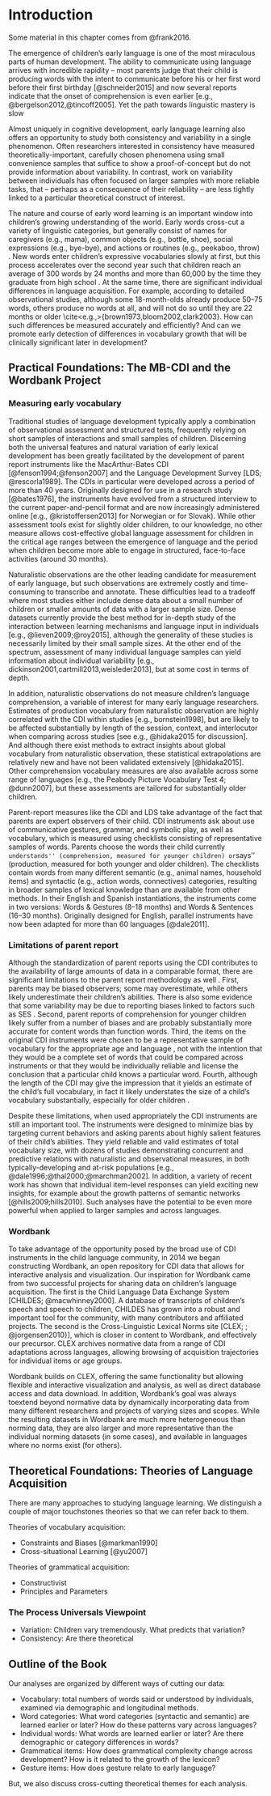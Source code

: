 
# Introduction {#intro}

Some material in this chapter comes from @frank2016.

The emergence of children's early language is one of the most miraculous parts of human development. The ability to communicate using language arrives with incredible rapidity -- most parents judge that their child is producing words with the intent to communicate before his or her first word before their first birthday [@schneider2015] and now several reports indicate that the onset of comprehension is even earlier [e.g., @bergelson2012,@tincoff2005]. Yet the path towards linguistic mastery is slow 

Almost uniquely in cognitive development, early language learning also offers an opportunity to study both consistency and variability in a single phenomenon. Often researchers interested in consistency have measured theoretically-important, carefully chosen phenomena using small convenience samples that suffice to show a proof-of-concept but do not provide information about variability. In contrast, work on variability between individuals has often focused on larger samples with more reliable tasks, that -- perhaps as a consequence of their reliability -- are less tightly linked to a particular theoretical construct of interest. 

The nature and course of early word learning is an important window into children's growing understanding of the world. Early words cross-cut a variety of linguistic categories, but generally consist of names for caregivers (e.g., mama), common objects (e.g., bottle, shoe), social expressions (e.g., bye-bye), and actions or routines (e.g., peekaboo, throw) \cite{nelson1973,tardif2008}. New words enter children's expressive vocabularies slowly at first, but this process accelerates over the second year such that children reach an average of 300 words by 24 months and more than 60,000 by the time they graduate from high school \cite{fenson2007}. At the same time, there are significant individual differences in language acquisition. For example, according to detailed observational studies, although some 18-month-olds already produce 50--75 words, others produce no words at all, and will not do so until they are 22 months or older \cite<e.g.,>{brown1973,bloom2002,clark2003}. How can such differences be measured accurately and efficiently? And can we promote early detection of differences in vocabulary growth that will be clinically significant later in development?


## Practical Foundations: The MB-CDI and the Wordbank Project

### Measuring early vocabulary

Traditional studies of language development typically apply a combination of observational assessment and structured tests, frequently relying on short samples of interactions and small samples of children. Discerning both the universal features and natural variation of early lexical development has been greatly facilitated by the development of parent report instruments like the MacArthur-Bates CDI [@fenson1994;@fenson2007] and the Language Development Survey [LDS; @rescorla1989]. The CDIs in particular were developed across a period of more than 40 years. Originally designed for use in a research study [@bates1976], the instruments have evolved from a structured interview to the current paper-and-pencil format and are now increasingly administered online [e.g., @kristoffersen2013] for Norwegian or \url{http://laboratorium.detskarec.sk} for Slovak). While other assessment tools exist for slightly older children, to our knowledge, no other measure allows cost-effective global language assessment for children in the critical age ranges between the emergence of language and the period when children become more able to engage in structured, face-to-face activities (around 30 months).

Naturalistic observations are the other leading candidate for measurement of early language, but such observations are extremely costly and time-consuming to transcribe and annotate. These difficulties lead to a tradeoff where most studies either include dense data about a small number of children or smaller amounts of data with a larger sample size. Dense datasets currently provide the best method for in-depth study of the interaction between learning mechanisms and language input in individuals [e.g., @lieven2009;@roy2015], although the generality of these studies is necessarily limited by their small sample sizes. At the other end of the spectrum, assessment of many individual language samples can yield information about individual variability [e.g., dickinson2001,cartmill2013,weisleder2013], but at some cost in terms of depth.

In addition, naturalistic observations do not measure children's language comprehension, a variable of interest for many early language researchers. Estimates of production vocabulary from naturalistic observation are highly correlated with the CDI within studies [e.g., bornstein1998], but are likely to be affected substantially by length of the session, context, and interlocutor when comparing across studies [see e.g., @hidaka2015 for discussion]. And although there exist methods to extract insights about global vocabulary from naturalistic observation, these statistical extrapolations are relatively new and have not been validated extensively [@hidaka2015]. Other comprehension vocabulary measures are also available across some range of languages [e.g., the Peabody Picture Vocabulary Test 4; @dunn2007], but these assessments are tailored for substantially older children.

Parent-report measures like the CDI and LDS take advantage of the fact that parents are expert observers of their child. CDI instruments ask about use of communicative gestures, grammar, and symbolic play, as well as vocabulary, which is measured using checklists consisting of representative samples of words. Parents choose the words their child currently ``understands'' (comprehension, measured for younger children) or ``says'' (production, measured for both younger and older children).  The checklists contain words from many different semantic (e.g., animal names, household items) and syntactic (e.g., action words, connectives) categories, resulting in broader samples of lexical knowledge than are available from other methods. In their English and Spanish instantiations, the instruments come in two versions: Words & Gestures (8--18 months) and Words & Sentences (16--30 months). Originally designed for English, parallel instruments have now been adapted for more than 60 languages [@dale2011].

### Limitations of parent report

Although the standardization of parent reports using the CDI contributes to the availability of large amounts of data in a comparable format, there are significant limitations to the parent report methodology as well \cite{tomasello1994,feldman2000}. First, parents may be biased observers; some may overestimate, while others likely underestimate their children's abilities. There is also some evidence that some variability may be due to reporting biases linked to factors such as SES \cite{feldman2000,fenson2000,feldman2005}. Second, parent reports of comprehension for younger children likely suffer from a number of biases and are probably substantially more accurate for content words than function words. Third, the items on the original CDI instruments were chosen to be a representative sample of vocabulary for the appropriate age and language \cite{fenson1994}, not with the intention that they would be a complete set of words that could be compared across instruments or that they would be individually reliable and license the conclusion that a particular child knows a particular word. Fourth, although the length of the CDI may give the impression that it yields an estimate of the child's full vocabulary, in fact it likely understates the size of a child's vocabulary substantially, especially for older children \cite{mayor2011}.

Despite these limitations, when used appropriately the CDI instruments are still an important tool. The instruments were designed to minimize bias by targeting current behaviors and asking parents about highly salient features of their child's abilities. They yield reliable and valid estimates of total vocabulary size, with dozens of studies demonstrating concurrent and predictive relations with naturalistic and observational measures, in both typically-developing and at-risk populations [e.g., @dale1996;@thal2000;@marchman2002]. In addition, a variety of recent work has shown that individual item-level responses can yield exciting new insights, for example about the growth patterns of semantic networks [@hills2009;hills2010]. Such analyses have the potential to be even more powerful when applied to larger samples and across languages.

### Wordbank

To take advantage of the opportunity posed by the broad use of CDI instruments in the child language community, in 2014 we began constructing Wordbank, an open repository for CDI data that allows for interactive analysis and visualization. Our inspiration for Wordbank came from two successful projects for sharing data on children's language acquisition. The first is the Child Language Data Exchange System [CHILDES; @macwhinney2000]. A database of transcripts of children's speech and speech to children, CHILDES has grown into a robust and important tool for the community, with many contributors and affiliated projects. The second is the Cross-Linguistic Lexical Norms site [CLEX; \url{www.cdi-clex.org}; @jorgensen2010}], which is closer in content to Wordbank, and effectively our precursor. CLEX archives normative data from a range of CDI adaptations across languages, allowing browsing of acquisition trajectories for individual items or age groups.

Wordbank builds on CLEX, offering the same functionality but allowing flexible and interactive visualization and analysis, as well as direct database access and data download. In addition, Wordbank's goal was always toextend beyond normative data by dynamically incorporating data from many different researchers and projects of varying sizes and scopes.  While the resulting datasets in Wordbank are much more heterogeneous than norming data, they are also larger and more representative than the individual norming datasets (in some cases), and available in languages where no norms exist (for others).  

## Theoretical Foundations: Theories of Language Acquisition

There are many approaches to studying language learning. We distinguish a couple of major touchstones theories so that we can refer back to them.

Theories of vocabulary acquisition:

+ Constraints and Biases [@markman1990]
+ Cross-situational Learning [@yu2007]

Theories of grammatical acquisition:

+ Constructivist
+ Principles and Parameters


### The Process Universals Viewpoint

+ Variation: Children vary tremendously. What predicts that variation? 
+ Consistency: Are there theoretical 

## Outline of the Book

Our analyses are organized by different ways of cutting our data:

+ Vocabulary: total numbers of words said or understood by individuals, examined via demographic and longitudinal methods.
+ Word categories: What word categories (syntactic and semantic) are learned earlier or later? How do these patterns vary across languages?
+ Individual words: What words are learned earlier or later? Are there demographic or category differences in words? 
+ Grammatical items: How does grammatical complexity change across development? How is it related to the growth of the lexicon?
+ Gesture items: How does gesture relate to early language?

But, we also discuss cross-cutting theoretical themes for each analysis. 


